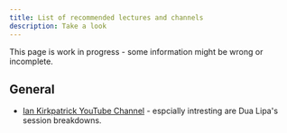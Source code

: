 ```yaml
---
title: List of recommended lectures and channels
description: Take a look
---
```


<Callout title="Warning" type="warning">
  This page is work in progress - some information might be wrong or incomplete.
</Callout>

## General
- [Ian Kirkpatrick YouTube Channel](https://www.youtube.com/@iankirkpatrick/streams) - espcially intresting are Dua Lipa's session breakdowns.

